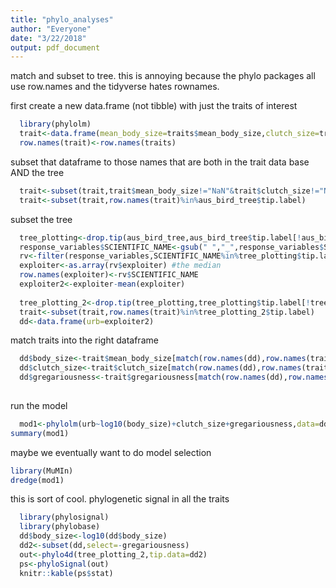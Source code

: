 ```yaml
---
title: "phylo_analyses"
author: "Everyone"
date: "3/22/2018"
output: pdf_document
---
```



match and subset to tree.  this is annoying because the phylo packages all use row.names and the tidyverse hates rownames.


first create a new data.frame (not tibble) with just the traits of interest
```r
  library(phylolm)
  trait<-data.frame(mean_body_size=traits$mean_body_size,clutch_size=traits$clutch_size,gregariousness=traits$gregariousness)
  row.names(trait)<-row.names(traits)
```  

subset that dataframe to those names that are both in the trait data base AND the tree
```r
  trait<-subset(trait,trait$mean_body_size!="NaN"&trait$clutch_size!="NaN"&trait$gregariousness!="NaN")
  trait<-subset(trait,row.names(trait)%in%aus_bird_tree$tip.label)
```  
  
subset the tree
```r
  tree_plotting<-drop.tip(aus_bird_tree,aus_bird_tree$tip.label[!aus_bird_tree$tip.label%in%row.names(trait)])
  response_variables$SCIENTIFIC_NAME<-gsub(" ","_",response_variables$SCIENTIFIC_NAME)
  rv<-filter(response_variables,SCIENTIFIC_NAME%in%tree_plotting$tip.label)
  exploiter<-as.array(rv$exploiter) #the median
  row.names(exploiter)<-rv$SCIENTIFIC_NAME
  exploiter2<-exploiter-mean(exploiter)
  
  tree_plotting_2<-drop.tip(tree_plotting,tree_plotting$tip.label[!tree_plotting$tip.label%in%row.names(exploiter2)])
  trait<-subset(trait,row.names(trait)%in%tree_plotting_2$tip.label)
  dd<-data.frame(urb=exploiter2)
```


match traits into the right dataframe  
```r
  dd$body_size<-trait$mean_body_size[match(row.names(dd),row.names(trait))]
  dd$clutch_size<-trait$clutch_size[match(row.names(dd),row.names(trait))]
  dd$gregariousness<-trait$gregariousness[match(row.names(dd),row.names(trait))]
  
```

run the model

```r
  mod1<-phylolm(urb~log10(body_size)+clutch_size+gregariousness,data=dd,phy=tree_plotting_2)
summary(mod1)
```

maybe we eventually want to do model selection

```r
library(MuMIn)
dredge(mod1)
```

this is sort of cool.  phylogenetic signal in all the traits
  
```r
  library(phylosignal)
  library(phylobase)
  dd$body_size<-log10(dd$body_size)
  dd2<-subset(dd,select=-gregariousness)
  out<-phylo4d(tree_plotting_2,tip.data=dd2)
  ps<-phyloSignal(out)
  knitr::kable(ps$stat)
```

